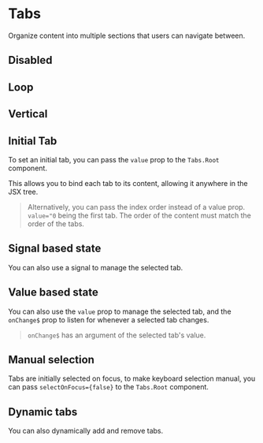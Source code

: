 # Tabs

Organize content into multiple sections that users can navigate between.

<Showcase name="hero" />

## Disabled

<Showcase name="disabled" />

## Loop

<Showcase name="loop" />

## Vertical

<Showcase name="vertical" />

## Initial Tab

To set an initial tab, you can pass the `value` prop to the `Tabs.Root` component.

This allows you to bind each tab to its content, allowing it anywhere in the JSX tree.

<Showcase name="initial-value" />

> Alternatively, you can pass the index order instead of a value prop. `value="0` being the first tab. The order of the content must match the order of the tabs.

## Signal based state

You can also use a signal to manage the selected tab.

<Showcase name="signal" />

## Value based state

You can also use the `value` prop to manage the selected tab, and the `onChange$` prop to listen for whenever a selected tab changes.

<Showcase name="value" />

> `onChange$` has an argument of the selected tab's value.

## Manual selection

Tabs are initially selected on focus, to make keyboard selection manual, you can pass `selectOnFocus={false}` to the `Tabs.Root` component.

<Showcase name="manual" />

## Dynamic tabs

You can also dynamically add and remove tabs.

<Showcase name="dynamic" />
